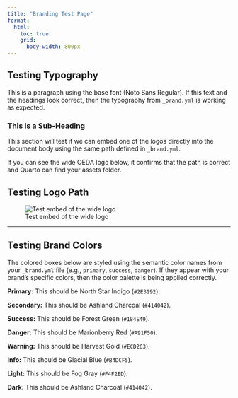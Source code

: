 ---
title: "Branding Test Page"
format: 
  html:
    toc: true
    grid:
      body-width: 800px
---

## Testing Typography

This is a paragraph using the base font (Noto Sans Regular). If this text and the headings look correct, then the typography from `_brand.yml` is working as expected.

### This is a Sub-Heading

This section will test if we can embed one of the logos directly into the document body using the same path defined in `_brand.yml`.

If you can see the wide OEDA logo below, it confirms that the path is correct and Quarto can find your assets folder.

## Testing Logo Path

![Test embed of the wide logo](/assets/oeda-logo-wide-light.svg)

------------------------------------------------------------------------

## Testing Brand Colors

The colored boxes below are styled using the semantic color names from your `_brand.yml` file (e.g., `primary`, `success`, `danger`). If they appear with your brand's specific colors, then the color palette is being applied correctly.

::: {.p-2 .my-2 .text-light style="background-color: var(--bs-primary); border-radius: 5px;"}
**Primary:** This should be North Star Indigo (`#2E3192`).
:::

::: {.p-2 .my-2 .text-light style="background-color: var(--bs-secondary); border-radius: 5px;"}
**Secondary:** This should be Ashland Charcoal (`#414042`).
:::

::: {.p-2 .my-2 .text-light style="background-color: var(--bs-success); border-radius: 5px;"}
**Success:** This should be Forest Green (`#184E49`).
:::

::: {.p-2 .my-2 .text-light style="background-color: var(--bs-danger); border-radius: 5px;"}
**Danger:** This should be Marionberry Red (`#A91F50`).
:::

::: {.p-2 .my-2 .text-dark style="background-color: var(--bs-warning); border-radius: 5px;"}
**Warning:** This should be Harvest Gold (`#ECD263`).
:::

::: {.p-2 .my-2 .text-dark style="background-color: var(--bs-info); border-radius: 5px;"}
**Info:** This should be Glacial Blue (`#B4DCF5`).
:::

::: {.p-2 .my-2 .text-dark style="background-color: var(--bs-light); border-radius: 5px;"}
**Light:** This should be Fog Gray (`#F4F2ED`).
:::

::: {.p-2 .my-2 .text-light style="background-color: var(--bs-dark); border-radius: 5px;"}
**Dark:** This should be Ashland Charcoal (`#414042`).
:::